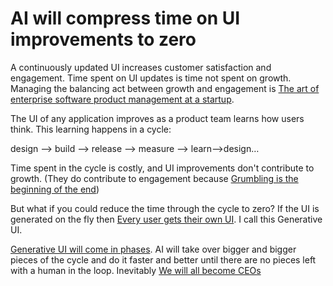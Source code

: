 # AI will compress time on UI improvements to zero

A continuously updated UI increases customer satisfaction and engagement. Time spent on UI updates is time not spent on growth. Managing the balancing act between growth and engagement is [The art of enterprise software product management at a startup](/notes/the-art-of-enterprise-software-product-management-as-a-startup).

The UI of any application improves as a product team learns how users think. This learning happens in a cycle:

design —> build —> release —> measure —> learn—>design…

Time spent in the cycle is costly, and UI improvements don't contribute to growth. (They do contribute to engagement because [Grumbling is the beginning of the end](/notes/grumbling-is-the-beginning-of-the-end))

But what if you could reduce the time through the cycle to zero? If the UI is generated on the fly then [Every user gets their own UI](/notes/every-user-gets-their-own-ui). I call this Generative UI.

[Generative UI will come in phases](). AI will take over bigger and bigger pieces of the cycle and do it faster and better until there are no pieces left with a human in the loop. Inevitably [We will all become CEOs]()

